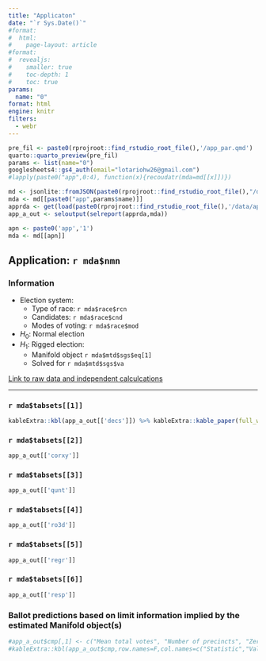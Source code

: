 ```yaml
---
title: "Applicaton"
date: "`r Sys.Date()`"
#format: 
#  html:
#    page-layout: article
#format:
#  revealjs: 
#    smaller: true
#    toc-depth: 1
#    toc: true 
params:
  name: "0"
format: html
engine: knitr
filters:
  - webr
---
```


```r
pre_fil <- paste0(rprojroot::find_rstudio_root_file(),'/app_par.qmd')
quarto::quarto_preview(pre_fil)
params <- list(name="0")
googlesheets4::gs4_auth(email="lotariohw26@gmail.com")
#lapply(paste0("app",0:4), function(x){recoudatr(mda=md[[x]])})
```

```r
md <- jsonlite::fromJSON(paste0(rprojroot::find_rstudio_root_file(),"/data-raw/metadata.json"))
mda <- md[[paste0("app",params$name)]]
apprda <- get(load(paste0(rprojroot::find_rstudio_root_file(),'/data/app',params$name,".rda")))
app_a_out <- seloutput(selreport(apprda,mda))
```
















```r
apn <- paste0('app','1')
mda <- md[[apn]]
```

## Application: `r mda$nmn`

### Information
- Election system:
  - Type of race: `r mda$race$rcn` 
  - Candidates: `r mda$race$cnd` 
  - Modes of voting: `r mda$race$mod` 

- $H_0:$ Normal election 
- $H_1:$ Rigged election: 
  - Manifold object `r mda$mtd$sgs$eq[1]`
  - Solved for `r mda$mtd$sgs$va`

[Link to raw data and independent calculcations](`r mda$sht$url`)

---

::: {.panel-tabset}

### `r mda$tabsets[[1]]`
```r
kableExtra::kbl(app_a_out[['decs']]) %>% kableExtra::kable_paper(full_width = F) %>% kableExtra::kable_styling(font_size=8)
```
### `r mda$tabsets[[2]]`
```r
app_a_out[['corxy']]
```
### `r mda$tabsets[[3]]`
```r
app_a_out[['qunt']]
```
### `r mda$tabsets[[4]]`
```r
app_a_out[['ro3d']]
```
### `r mda$tabsets[[5]]`
```r
app_a_out[['regr']]
```
### `r mda$tabsets[[6]]`
```r
app_a_out[['resp']]
```
::: 


### Ballot predictions based on limit information implied by the estimated Manifold object(s)

```r
#app_a_out$cmp[,1] <- c("Mean total votes", "Number of precincts", "Zero prediction error", "In percentage", "Mean", "Standard Deviation", "Max ballot error", "1+/- prediction error", "2+/- prediction error", "2+/- prediction error", "Percentage within +/-3")
#kableExtra::kbl(app_a_out$cmp,row.names=F,col.names=c("Statistic","Value"),digits=2) %>% kableExtra::kable_paper(full_width = F) 
```




